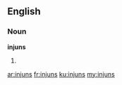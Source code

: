 ==English==
===Noun===
'''injuns'''
# {{plural of|[[injun]]}}

[[ar:injuns]]
[[fr:injuns]]
[[ku:injuns]]
[[my:injuns]]